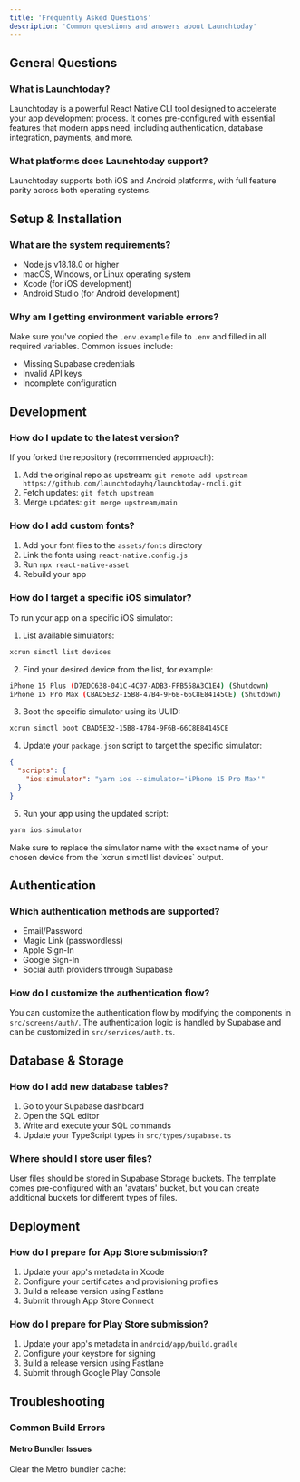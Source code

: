 ```yaml
---
title: 'Frequently Asked Questions'
description: 'Common questions and answers about Launchtoday'
---
```


## General Questions

### What is Launchtoday?
Launchtoday is a powerful React Native CLI tool designed to accelerate your app development process. It comes pre-configured with essential features that modern apps need, including authentication, database integration, payments, and more.

### What platforms does Launchtoday support?
Launchtoday supports both iOS and Android platforms, with full feature parity across both operating systems.

## Setup & Installation

### What are the system requirements?
- Node.js v18.18.0 or higher
- macOS, Windows, or Linux operating system
- Xcode (for iOS development)
- Android Studio (for Android development)

### Why am I getting environment variable errors?
Make sure you've copied the `.env.example` file to `.env` and filled in all required variables. Common issues include:
- Missing Supabase credentials
- Invalid API keys
- Incomplete configuration

## Development

### How do I update to the latest version?
If you forked the repository (recommended approach):
1. Add the original repo as upstream: `git remote add upstream https://github.com/launchtodayhq/launchtoday-rncli.git`
2. Fetch updates: `git fetch upstream`
3. Merge updates: `git merge upstream/main`

### How do I add custom fonts?
1. Add your font files to the `assets/fonts` directory
2. Link the fonts using `react-native.config.js`
3. Run `npx react-native-asset`
4. Rebuild your app

### How do I target a specific iOS simulator?
To run your app on a specific iOS simulator:

1. List available simulators:
```bash
xcrun simctl list devices
```

2. Find your desired device from the list, for example:
```bash
iPhone 15 Plus (D7EDC638-041C-4C07-ADB3-FFB558A3C1E4) (Shutdown)
iPhone 15 Pro Max (CBAD5E32-15B8-47B4-9F6B-66C8E84145CE) (Shutdown)
```

3. Boot the specific simulator using its UUID:
```bash
xcrun simctl boot CBAD5E32-15B8-47B4-9F6B-66C8E84145CE
```

4. Update your `package.json` script to target the specific simulator:
```json
{
  "scripts": {
    "ios:simulator": "yarn ios --simulator='iPhone 15 Pro Max'"
  }
}
```

5. Run your app using the updated script:
```bash
yarn ios:simulator
```

<Note>
Make sure to replace the simulator name with the exact name of your chosen device from the `xcrun simctl list devices` output.
</Note>

## Authentication

### Which authentication methods are supported?
- Email/Password
- Magic Link (passwordless)
- Apple Sign-In
- Google Sign-In
- Social auth providers through Supabase

### How do I customize the authentication flow?
You can customize the authentication flow by modifying the components in `src/screens/auth/`. The authentication logic is handled by Supabase and can be customized in `src/services/auth.ts`.

## Database & Storage

### How do I add new database tables?
1. Go to your Supabase dashboard
2. Open the SQL editor
3. Write and execute your SQL commands
4. Update your TypeScript types in `src/types/supabase.ts`

### Where should I store user files?
User files should be stored in Supabase Storage buckets. The template comes pre-configured with an 'avatars' bucket, but you can create additional buckets for different types of files.

## Deployment

### How do I prepare for App Store submission?
1. Update your app's metadata in Xcode
2. Configure your certificates and provisioning profiles
3. Build a release version using Fastlane
4. Submit through App Store Connect

### How do I prepare for Play Store submission?
1. Update your app's metadata in `android/app/build.gradle`
2. Configure your keystore for signing
3. Build a release version using Fastlane
4. Submit through Google Play Console

## Troubleshooting

### Common Build Errors

#### Metro Bundler Issues
Clear the Metro bundler cache: 